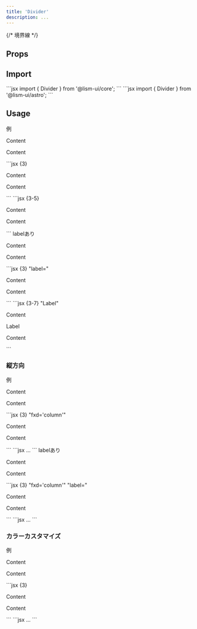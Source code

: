```yaml
---
title: 'Divider'
description: ...
---
```




{/* 境界線 */}

## Props


## Import

<Preview>
	<PreviewCode slot='tab' label='React'>
```jsx
import { Divider } from '@lism-ui/core';
```
	</PreviewCode>
	<PreviewCode slot='tab' label='Astro'>
```jsx
import { Divider } from '@lism-ui/astro';
```
	</PreviewCode>
</Preview>


## Usage

<Preview>
	<PreviewTitle>例</PreviewTitle>
	<PreviewArea resize p={20} isFlow={false}>
		<Stack gap={20}>
			<p class='-bgc:base-2 -py:50 -ta:c'>Content</p>
			<Divider />
			<p class='-bgc:base-2 -py:50 -ta:c'>Content</p>
		</Stack>
	</PreviewArea>
	<PreviewCode slot='tab' label='React, Astro'>
		```jsx {3}
		<Stack gap={20}>
			<p class='-bgc:base-2 -py:50 -ta:c'>Content</p>
			<Divider />
			<p class='-bgc:base-2 -py:50 -ta:c'>Content</p>
		</Stack>
		```
	</PreviewCode>
	<PreviewCode slot='tab' label='HTML'>
		```jsx {3-5}
		<div class="l--stack -gap:20">
			<p class="-bgc:base-2 -py:50 -ta:c">Content</p>
			<div class="c--divider l--flex -ai:c">
				<div class="e--deco -fx:1" aria-hidden="true"></div>
			</div>
			<p class="-bgc:base-2 -py:50 -ta:c">Content</p>
		</div>
		```
	</PreviewCode>
</Preview>

<Preview>
	<PreviewTitle>labelあり</PreviewTitle>
	<PreviewArea resize p={20} isFlow={false}>
		<Stack gap={20}>
			<p class='-bgc:base-2 -py:50 -ta:c'>Content</p>
			<Divider label='Label' />
			<p class='-bgc:base-2 -py:50 -ta:c'>Content</p>
		</Stack>
	</PreviewArea>
	<PreviewCode slot='tab' label='React, Astro'>
		```jsx {3} "label="
		<Stack gap={20}>
			<p class='-bgc:base-2 -py:50 -ta:c'>Content</p>
			<Divider label='Label' />
			<p class='-bgc:base-2 -py:50 -ta:c'>Content</p>
		</Stack>
		```
	</PreviewCode>
	<PreviewCode slot='tab' label='HTML'>
		```jsx {3-7} "<span>Label</span>"
		<div class="l--stack -gap:20">
			<p class="-bgc:base-2 -py:50 -ta:c">Content</p>
			<div class="c--divider l--flex -fz:s -c:content-3 -gap:em7 -ai:c">
				<div class="e--deco -fx:1" aria-hidden="true"></div>
				<span>Label</span>
				<div class="e--deco -fx:1" aria-hidden="true"></div>
			</div>
			<p class="-bgc:base-2 -py:50 -ta:c">Content</p>
		</div>
		```
	</PreviewCode>
</Preview>


### 縦方向

<Preview>
	<PreviewTitle>例</PreviewTitle>
	<PreviewArea resize p={20} isFlow={false}>
		<Flex ai='c' gap={30}>
			<p class='-bgc:base-2 -py:50 -ta:c -fx:1'>Content</p>
			<Divider fxd='column' />
			<p class='-bgc:base-2 -py:50 -ta:c -fx:1'>Content</p>
		</Flex>
	</PreviewArea>
	<PreviewCode slot='tab' label='React, Astro'>
		```jsx {3} "fxd='column'"
		<Flex ai='c' gap={30}>
			<p class='-bgc:base-2 -py:50 -ta:c -fx:1'>Content</p>
			<Divider fxd='column' />
			<p class='-bgc:base-2 -py:50 -ta:c -fx:1'>Content</p>
		</Flex>
		```
	</PreviewCode>
	<PreviewCode slot='tab' label='HTML'>
		```jsx
		...
		```
	</PreviewCode>
</Preview>


<Preview>
	<PreviewTitle>labelあり</PreviewTitle>
	<PreviewArea resize p={20} isFlow={false}>
		<Flex ai='c' gap={20}>
			<p class='-bgc:base-2 -py:50 -ta:c -fx:1'>Content</p>
			<Divider fxd='column' label='Label' />
			<p class='-bgc:base-2 -py:50 -ta:c -fx:1'>Content</p>
		</Flex>
	</PreviewArea>
	<PreviewCode slot='tab' label='React, Astro'>
		```jsx {3} "fxd='column'" "label="
		<Flex ai='c' gap={20}>
			<p class='-bgc:base-2 -py:50 -ta:c -fx:1'>Content</p>
			<Divider fxd='column' label='Label' />
			<p class='-bgc:base-2 -py:50 -ta:c -fx:1'>Content</p>
		</Flex>
		```
	</PreviewCode>
	<PreviewCode slot='tab' label='HTML'>
		```jsx
		...
		```
	</PreviewCode>
</Preview>


### カラーカスタマイズ

<Preview>
	<PreviewTitle>例</PreviewTitle>
	<PreviewArea resize p={20} isFlow={false}>
		<Stack gap={20}>
			<p class="-bgc:base-2 -py:50 -ta:c">Content</p>
			<Divider  label='Label' c='blue' bdc="blue:70%" bdw="2px" fw='bold'/>
			<p class="-bgc:base-2 -py:50 -ta:c">Content</p>
		</Stack>
	</PreviewArea>
	<PreviewCode slot='tab' label='React, Astro'>
		```jsx {3}
		<Stack gap={20}>
			<p class="-bgc:base-2 -py:50 -ta:c">Content</p>
			<Divider  label='Label' c='blue' bdc="blue:70%" bdw="2px" fw='bold'/>
			<p class="-bgc:base-2 -py:50 -ta:c">Content</p>
		</Stack>
		```
	</PreviewCode>
	<PreviewCode slot='tab' label='HTML'>
		```jsx
		...
		```
	</PreviewCode>
</Preview>
